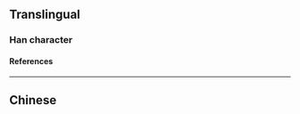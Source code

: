 {{character info}}
==Translingual==

===Han character===
{{Han char|rn=9|rad=人|as=10|sn=12|four=|canj=OMWA|ids=⿳亼由曰}}

====References====
{{Han ref|kx=0114.051|hdz=21519.070|uh=3479}}

----

==Chinese==
{{zh-see|會|v}}